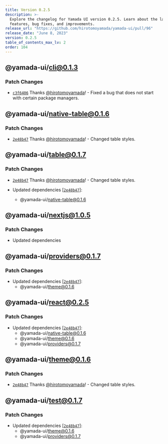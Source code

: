 ```yaml
---
title: Version 0.2.5
description: >-
  Explore the changelog for Yamada UI version 0.2.5. Learn about the latest
  features, bug fixes, and improvements.
release_url: "https://github.com/hirotomoyamada/yamada-ui/pull/96"
release_date: "June 8, 2023"
version: 0.2.5
table_of_contents_max_lv: 2
order: 104
---
```


## @yamada-ui/cli@0.1.3

### Patch Changes

- [`c3f6406`](https://github.com/hirotomoyamada/yamada-ui/commit/c3f6406f2d1483bd3f1c3f8dac90650ccaee16bf) Thanks [@hirotomoyamada](https://github.com/hirotomoyamada)! - Fixed a bug that does not start with certain package managers.

## @yamada-ui/native-table@0.1.6

### Patch Changes

- [`2e48b47`](https://github.com/hirotomoyamada/yamada-ui/commit/2e48b4743186263a9d8f2f8442575b7a59df9ca8) Thanks [@hirotomoyamada](https://github.com/hirotomoyamada)! - Changed table styles.

## @yamada-ui/table@0.1.7

### Patch Changes

- [`2e48b47`](https://github.com/hirotomoyamada/yamada-ui/commit/2e48b4743186263a9d8f2f8442575b7a59df9ca8) Thanks [@hirotomoyamada](https://github.com/hirotomoyamada)! - Changed table styles.

- Updated dependencies \[[`2e48b47`](https://github.com/hirotomoyamada/yamada-ui/commit/2e48b4743186263a9d8f2f8442575b7a59df9ca8)]:
  - @yamada-ui/native-table@0.1.6

## @yamada-ui/nextjs@1.0.5

### Patch Changes

- Updated dependencies

## @yamada-ui/providers@0.1.7

### Patch Changes

- Updated dependencies \[[`2e48b47`](https://github.com/hirotomoyamada/yamada-ui/commit/2e48b4743186263a9d8f2f8442575b7a59df9ca8)]:
  - @yamada-ui/theme@0.1.6

## @yamada-ui/react@0.2.5

### Patch Changes

- Updated dependencies \[[`2e48b47`](https://github.com/hirotomoyamada/yamada-ui/commit/2e48b4743186263a9d8f2f8442575b7a59df9ca8)]:
  - @yamada-ui/native-table@0.1.6
  - @yamada-ui/theme@0.1.6
  - @yamada-ui/providers@0.1.7

## @yamada-ui/theme@0.1.6

### Patch Changes

- [`2e48b47`](https://github.com/hirotomoyamada/yamada-ui/commit/2e48b4743186263a9d8f2f8442575b7a59df9ca8) Thanks [@hirotomoyamada](https://github.com/hirotomoyamada)! - Changed table styles.

## @yamada-ui/test@0.1.7

### Patch Changes

- Updated dependencies \[[`2e48b47`](https://github.com/hirotomoyamada/yamada-ui/commit/2e48b4743186263a9d8f2f8442575b7a59df9ca8)]:
  - @yamada-ui/theme@0.1.6
  - @yamada-ui/providers@0.1.7
